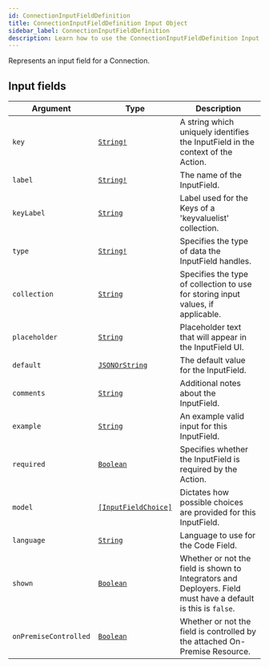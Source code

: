 ```yaml
---
id: ConnectionInputFieldDefinition
title: ConnectionInputFieldDefinition Input Object
sidebar_label: ConnectionInputFieldDefinition
description: Learn how to use the ConnectionInputFieldDefinition Input Object for Builder's API.
---
```


Represents an input field for a Connection.

## Input fields

| Argument              | Type                                                                 | Description                                                                                                   |
| --------------------- | -------------------------------------------------------------------- | ------------------------------------------------------------------------------------------------------------- |
| `key`                 | [`String!`](/self-managed/composer/builder/api/schema/scalar/String.mdx)                            | A string which uniquely identifies the InputField in the context of the Action.                               |
| `label`               | [`String!`](/self-managed/composer/builder/api/schema/scalar/String.mdx)                            | The name of the InputField.                                                                                   |
| `keyLabel`            | [`String`](/self-managed/composer/builder/api/schema/scalar/String.mdx)                             | Label used for the Keys of a 'keyvaluelist' collection.                                                       |
| `type`                | [`String!`](/self-managed/composer/builder/api/schema/scalar/String.mdx)                            | Specifies the type of data the InputField handles.                                                            |
| `collection`          | [`String`](/self-managed/composer/builder/api/schema/scalar/String.mdx)                             | Specifies the type of collection to use for storing input values, if applicable.                              |
| `placeholder`         | [`String`](/self-managed/composer/builder/api/schema/scalar/String.mdx)                             | Placeholder text that will appear in the InputField UI.                                                       |
| `default`             | [`JSONOrString`](/self-managed/composer/builder/api/schema/scalar/JSONOrString.mdx)                 | The default value for the InputField.                                                                         |
| `comments`            | [`String`](/self-managed/composer/builder/api/schema/scalar/String.mdx)                             | Additional notes about the InputField.                                                                        |
| `example`             | [`String`](/self-managed/composer/builder/api/schema/scalar/String.mdx)                             | An example valid input for this InputField.                                                                   |
| `required`            | [`Boolean`](/self-managed/composer/builder/api/schema/scalar/Boolean.mdx)                           | Specifies whether the InputField is required by the Action.                                                   |
| `model`               | [`[InputFieldChoice]`](/self-managed/composer/builder/api/schema/input_object/InputFieldChoice.mdx) | Dictates how possible choices are provided for this InputField.                                               |
| `language`            | [`String`](/self-managed/composer/builder/api/schema/scalar/String.mdx)                             | Language to use for the Code Field.                                                                           |
| `shown`               | [`Boolean`](/self-managed/composer/builder/api/schema/scalar/Boolean.mdx)                           | Whether or not the field is shown to Integrators and Deployers. Field must have a default is this is `false`. |
| `onPremiseControlled` | [`Boolean`](/self-managed/composer/builder/api/schema/scalar/Boolean.mdx)                           | Whether or not the field is controlled by the attached On-Premise Resource.                                   |
